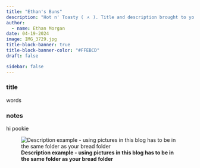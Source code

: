 ```yaml
---
title: "Ethan's Buns"
description: "Hot n' Toasty ( ㅅ ). Title and description brought to you by Maxine."
author:
  - name: Ethan Morgan
date: 04-19-2024
image: IMG_3729.jpg
title-block-banner: true
title-block-banner-color: "#FFEBCD"
draft: false

sidebar: false
---
```


### title

words


### notes

hi pookie

::: {layout-ncol="3" layout-nrow="3"}
![**Description example - using pictures in this blog has to be in the same folder as your bread folder**](IMG_3729.jpg)

:::
